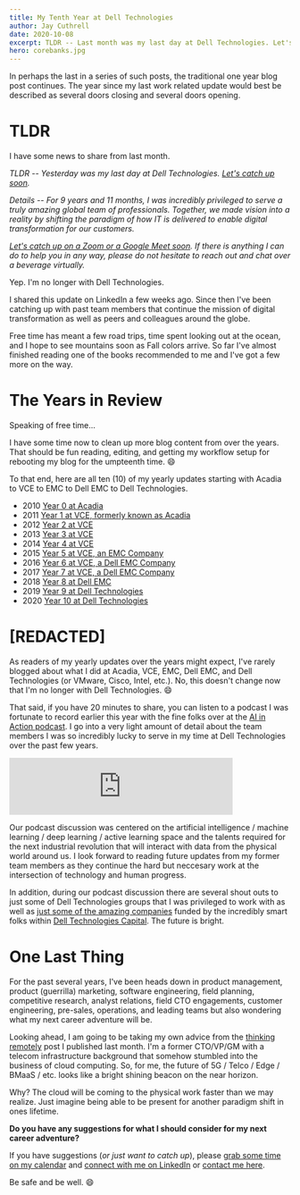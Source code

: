 ```yaml
---
title: My Tenth Year at Dell Technologies
author: Jay Cuthrell
date: 2020-10-08
excerpt: TLDR -- Last month was my last day at Dell Technologies. Let's catch up soon.
hero: corebanks.jpg
---
```

In perhaps the last in a series of such posts, the traditional one year blog post continues. The year since my last work related update would best be described as several doors closing and several doors opening.

# TLDR

I have some news to share from last month.

*TLDR -- Yesterday was my last day at Dell Technologies. [Let's catch up soon](https://calendly.com/jaycuthrell/call).* 

*Details -- For 9 years and 11 months, I was incredibly privileged to serve a truly amazing global team of professionals. Together, we made vision into a reality by shifting the paradigm of how IT is delivered to enable digital transformation for our customers.*

*[Let's catch up on a Zoom or a Google Meet soon](https://calendly.com/jaycuthrell/call). If there is anything I can do to help you in any way, please do not hesitate to reach out and chat over a beverage virtually.*

Yep. I'm no longer with Dell Technologies.

I shared this update on LinkedIn a few weeks ago. Since then I've been catching up with past team members that continue the mission of digital transformation as well as peers and colleagues around the globe.

Free time has meant a few road trips, time spent looking out at the ocean, and I hope to see mountains soon as Fall colors arrive. So far I've almost finished reading one of the books recommended to me and I've got a few more on the way.

# The Years in Review

Speaking of free time...

I have some time now to clean up more blog content from over the years. That should be fun reading, editing, and getting my workflow setup for rebooting my blog for the umpteenth time. :smile:

To that end, here are all ten (10) of my yearly updates starting with Acadia to VCE to EMC to Dell EMC to Dell Technologies.

* 2010 [Year 0 at Acadia](/private-clouds-ahead)
* 2011 [Year 1 at VCE, formerly known as Acadia](/my-first-year-at-vce)
* 2012 [Year 2 at VCE](/my-second-year-at-vce)
* 2013 [Year 3 at VCE](/my-third-year-at-vce)
* 2014 [Year 4 at VCE](/my-fourth-year-at-vce)
* 2015 [Year 5 at VCE, an EMC Company](/my-fifth-year-at-vce)
* 2016 [Year 6 at VCE, a Dell EMC Company](/my-sixth-year-at-vce)
* 2017 [Year 7 at VCE, a Dell EMC Company](/my-seventh-year-at-vce)
* 2018 [Year 8 at Dell EMC](/my-eighth-year-at-vce)
* 2019 [Year 9 at Dell Technologies](/my-ninth-year-at-vce) 
* 2020 [Year 10 at Dell Technologies](/my-tenth-year-at-vce)

# \[REDACTED]

As readers of my yearly updates over the years might expect, I've rarely blogged about what I did at Acadia, VCE, EMC, Dell EMC, and Dell Technologies (or VMware, Cisco, Intel, etc.). No, this doesn't change now that I'm no longer with Dell Technologies. :smile:

That said, if you have 20 minutes to share, you can listen to a podcast I was fortunate to record earlier this year with the fine folks over at the [AI in Action podcast](https://alldus.com/blog/podcasts/aiinaction-jay-cuthrell-dell-technologies/). I go into a very light amount of detail about the team members I was so incredibly lucky to serve in my time at Dell Technologies over the past few years.

<iframe src="https://anchor.fm/alldus-international/embed/episodes/E108-Jay-Cuthrell--Servant-Leader-at-Dell-Technologies-egs6nn/a-a2nki0k" height="102px" width="400px" frameborder="0" scrolling="no"></iframe>

Our podcast discussion was centered on the artificial intelligence / machine learning / deep learning / active learning space and the talents required for the next industrial revolution that will interact with data from the physical world around us. I look forward to reading future updates from my former team members as they continue the hard but neccesary work at the intersection of technology and human progress.

In addition, during our podcast discussion there are several shout outs to just some of Dell Technologies groups that I was privileged to work with as well as [just some of the amazing companies](https://www.delltechnologiescapital.com/portfolio/) funded by the incredibly smart folks within [Dell Technologies Capital](https://www.delltechnologiescapital.com/team/). The future is bright.

# One Last Thing

For the past several years, I've been heads down in product management, product (guerrilla) marketing, software engineering, field planning, competitive research, analyst relations, field CTO engagements, customer engineering, pre-sales, operations, and leading teams but also wondering what my next career adventure will be. 

Looking ahead, I am going to be taking my own advice from the [thinking remotely](/thinking-remotely) post I published last month. I'm a former CTO/VP/GM with a telecom infrastructure background that somehow stumbled into the business of cloud computing. So, for me, the future of 5G / Telco / Edge / BMaaS / etc. looks like a bright shining beacon on the near horizon. 

Why? The cloud will be coming to the physical work faster than we may realize. Just imagine being able to be present for another paradigm shift in ones lifetime.

**Do you have any suggestions for what I should consider for my next career adventure?**

If you have suggestions (_or just want to catch up_), please [grab some time on my calendar](https://calendly.com/jaycuthrell/call) and [connect with me on LinkedIn](https://www.linkedin.com/in/jaycuthrell) or [contact me here](https://jaycuthrell.com/contact/).

Be safe and be well. :smile:
